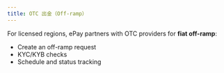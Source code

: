 ```yaml
---
title: OTC 出金（Off-ramp）
---
```


For licensed regions, ePay partners with OTC providers for **fiat off-ramp**:

- Create an off-ramp request
- KYC/KYB checks
- Schedule and status tracking
